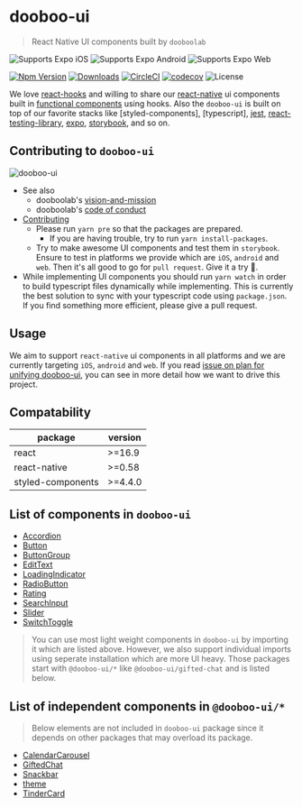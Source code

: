 
<Meta title="Overview|Getting started" />

# dooboo-ui

> React Native UI components built by `dooboolab`

<p>
  <img
    alt="Supports Expo iOS"
    longdesc="Supports Expo iOS"
    src="https://img.shields.io/badge/iOS-4630EB.svg?style=flat-square&logo=APPLE&labelColor=999999&logoColor=fff"
  />
  <img
    alt="Supports Expo Android"
    longdesc="Supports Expo Android"
    src="https://img.shields.io/badge/Android-4630EB.svg?style=flat-square&logo=ANDROID&labelColor=A4C639&logoColor=fff"
  />
  <img
    alt="Supports Expo Web"
    longdesc="Supports Expo Web"
    src="https://img.shields.io/badge/web-4630EB.svg?style=flat-square&logo=GOOGLE-CHROME&labelColor=4285F4&logoColor=fff"
  />
</p>

[![Npm Version](http://img.shields.io/npm/v/dooboo-ui.svg?style=flat-square)](https://npmjs.org/package/dooboo-ui)
[![Downloads](http://img.shields.io/npm/dm/dooboo-ui.svg?style=flat-square)](https://npmjs.org/package/dooboo-ui)
[![CircleCI](https://circleci.com/gh/dooboolab/dooboo-ui.svg?style=shield)](https://circleci.com/gh/dooboolab/dooboo-ui)
[![codecov](https://codecov.io/gh/dooboolab/dooboo-ui/branch/master/graph/badge.svg)](https://codecov.io/gh/dooboolab/dooboo-ui)
![License](http://img.shields.io/npm/l/dooboo-ui.svg?style=flat-square)

We love [react-hooks](https://code.fb.com/open-source/react-hooks) and willing to share our [react-native](https://facebook.github.io/react-native) ui components built in [functional components](https://logrocket.com/blog/pure-functional-components) using hooks. Also the `dooboo-ui` is built on top of our favorite stacks like [styled-components], [typescript], [jest](https://jestjs.io), [react-testing-library](https://testing-library.com/docs/react-testing-library/intro), [expo](https://expo.io), [storybook](https://storybook.js.org), and so on.

## Contributing to `dooboo-ui`

![dooboo-ui](https://user-images.githubusercontent.com/27461460/73331047-ea876400-42a5-11ea-9c9c-1c997eb961be.png)

- See also
  - dooboolab's [vision-and-mission](https://github.com/dooboolab/dooboolab.com/blob/master/vision-and-mission.md)
  - dooboolab's [code of conduct](https://github.com/dooboolab/dooboolab.com/blob/master/code-of-conduct.md)
- [Contributing](CONTRIBUTING.md)
  - Please run `yarn pre` so that the packages are prepared.
    - If you are having trouble, try to run `yarn install-packages`.
  - Try to make awesome UI components and test them in `storybook`. Ensure to test in platforms we provide which are `iOS`, `android` and `web`. Then it's all good to go for `pull request`. Give it a try :blossom:.
- While implementing UI components you should run `yarn watch` in order to build typescript files dynamically while implementing. This is currently the best solution to sync with your typescript code using `package.json`. If you find something more efficient, please give a pull request.

## Usage

We aim to support `react-native` ui components in all platforms and we are currently targeting `iOS`, `android` and `web`. If you read [issue on plan for unifying dooboo-ui](https://github.com/dooboolab/dooboo-ui/issues/194), you can see in more detail how we want to drive this project.

## Compatability

| package           | version |
| ----------------- | ------- |
| react             | >=16.9  |
| react-native      | >=0.58  |
| styled-components | >=4.4.0 |

## List of components in `dooboo-ui`

- [Accordion](https://github.com/dooboolab/dooboo-ui/tree/master/main/Accordion)
- [Button](https://github.com/dooboolab/dooboo-ui/tree/master/main/Button)
- [ButtonGroup](https://github.com/dooboolab/dooboo-ui/tree/master/main/ButtonGroup)
- [EditText](https://github.com/dooboolab/dooboo-ui/tree/master/main/EditText)
- [LoadingIndicator](https://github.com/dooboolab/dooboo-ui/tree/master/main/LoadingIndicator)
- [RadioButton](https://github.com/dooboolab/dooboo-ui/tree/master/main/RadioButton)
- [Rating](https://github.com/dooboolab/dooboo-ui/tree/master/main/Rating)
- [SearchInput](https://github.com/dooboolab/dooboo-ui/tree/master/main/SearchInput)
- [Slider](https://github.com/dooboolab/dooboo-ui/tree/master/main/Slider)
- [SwitchToggle](https://github.com/dooboolab/dooboo-ui/tree/master/main/SwitchToggle)

> You can use most light weight components in `dooboo-ui` by importing it which are listed above. However, we also support individual imports using seperate installation which are more UI heavy. Those packages start with `@dooboo-ui/*` like `@dooboo-ui/gifted-chat` and is listed below.

## List of independent components in `@dooboo-ui/*`

> Below elements are not included in `dooboo-ui` package since it depends on other packages that may overload its package.

- [CalendarCarousel](https://github.com/dooboolab/dooboo-ui/tree/master/packages/CalendarCarousel)
- [GiftedChat](https://github.com/dooboolab/dooboo-ui/tree/master/packages/GiftedChat)
- [Snackbar](https://github.com/dooboolab/dooboo-ui/tree/master/packages/Snackbar)
- [theme](https://github.com/dooboolab/dooboo-ui/tree/master/packages/theme)
- [TinderCard](https://github.com/dooboolab/dooboo-ui/tree/master/packages/TinderCard)
